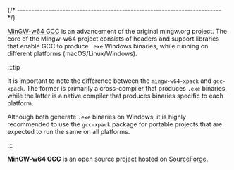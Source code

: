 
{/* ------------------------------------------------------------------------ */}

[MinGW-w64 GCC](https://mingw-w64.org) is an advancement of the original mingw.org project. The core of the Mingw-w64 project consists of headers and support libraries that enable GCC to produce `.exe` Windows binaries, while running on different platforms (macOS/Linux/Windows).

:::tip

It is important to note the difference between the `mingw-w64-xpack` and `gcc-xpack`. The former is primarily a cross-compiler that produces `.exe` binaries, while the latter is a native compiler that produces binaries specific to each platform.

Although both generate `.exe` binaries on Windows, it is highly recommended to use the `gcc-xpack` package for portable projects that are expected to run the same on all platforms.

:::

**MinGW-w64 GCC** is an open source project hosted on
[SourceForge](https://sourceforge.net/projects/mingw-w64/).
